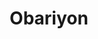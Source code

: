 ---
title: "Obariyon"
slug: "obariyon"
arcana: "Fool"

image: "./.jpg"

phys: ""
gun: ""
fire: ""
ice: ""
elec: ""
wind: ""
psy: ""
nuke: ""
bless: ""
curse: ""
---